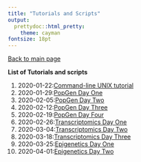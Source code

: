 ```yaml
---
title: "Tutorials and Scripts"
output:
  prettydoc::html_pretty:
    theme: cayman
fontsize: 18pt
---
```


[Back to main page](index.html)

**List of Tutorials and scripts** 

1. 2020-01-22:[Command-line UNIX tutorial](Tutorial/2020-01-22_Command_Line_Unix.html)
2. 2020-01-29:[PopGen Day One](2020-01-29_PopGenomics_Day1.html)
3. 2020-02-05:[PopGen Day Two](2020-02-05_PopGenomics_Day2.html)
4. 2020-02-12:[PopGen Day Three](2020-02-12_PopGenomics_Day3.html)
5. 2020-02-19:[PopGen Day Four](2020-02-12_PopGenomics_Day4 (1).html)
6. 2020-02-26:[Transcriptomics Day One](2020-02-26_RNA-seq_Day1.html)
7. 2020-03-04:[Transcriptomics Day Two](2020-03-044_RNA-seq_Day2.html)
8. 2020-03-18:[Transcriptomics Day Three](2020-03-17_RNA-seq_Day3.html)
9. 2020-03-25:[Epigenetics Day One](2020-03-25_Epigenetics_Day_1.html)
10. 2020-04-01:[Epigenetics Day Two](2020-04-01_Epigenetics_Day_2.html)